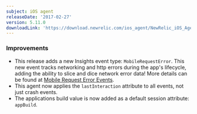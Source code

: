 ```yaml
---
subject: iOS agent
releaseDate: '2017-02-27'
version: 5.11.0
downloadLink: 'https://download.newrelic.com/ios_agent/NewRelic_iOS_Agent_5.11.0.zip'
---
```


### Improvements

* This release adds a new Insights event type: `MobileRequestError`. This new event tracks networking and http errors during the app's lifecycle, adding the ability to slice and dice network error data! More details can be found at [Mobile Request Error Events](https://docs.newrelic.com/docs/mobilerequesterror-events-insights).
* This agent now applies the `lastInteraction` attribute to all events, not just crash events.
* The applications build value is now added as a default session attribute: `appBuild`.
